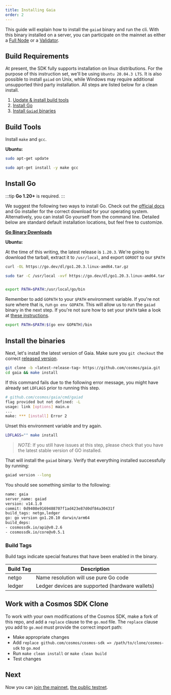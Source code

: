 ```yaml
---
title: Installing Gaia
order: 2
---
```


This guide will explain how to install the `gaiad` binary and run the cli. With this binary installed on a server, you can participate on the mainnet as either a [Full Node](../hub-tutorials/join-mainnet.md) or a [Validator](../validators/validator-setup.md).

## Build Requirements

At present, the SDK fully supports installation on linux distributions. For the purpose of this instruction set, we'll be using `Ubuntu 20.04.3 LTS`. It is also possible to install `gaiad` on Unix, while Windows may require additional unsupported third party installation. All steps are listed below for a clean install.

1. [Update & install build tools](#build-tools)
2. [Install Go](#install-go)
3. [Install `Gaiad` binaries](#install-the-binaries)

## Build Tools

Install `make` and `gcc`.

**Ubuntu:**

```bash
sudo apt-get update

sudo apt-get install -y make gcc
```

## Install Go

:::tip
**Go 1.20+** is required.
:::

We suggest the following two ways to install Go. Check out the [official docs](https://golang.org/doc/install) and Go installer for the correct download for your operating system. Alternatively, you can install Go yourself from the command line. Detailed below are standard default installation locations, but feel free to customize.

**[Go Binary Downloads](https://go.dev/dl/)**

**Ubuntu:**

At the time of this writing, the latest release is `1.20.3`. We're going to download the tarball, extract it to `/usr/local`, and export `GOROOT` to our `$PATH`

```bash
curl -OL https://go.dev/dl/go1.20.3.linux-amd64.tar.gz

sudo tar -C /usr/local -xvf https://go.dev/dl/go1.20.3.linux-amd64.tar.gz


export PATH=$PATH:/usr/local/go/bin

```

Remember to add `GOPATH` to your `$PATH` environment variable. If you're not sure where that is, run `go env GOPATH`. This will allow us to run the `gaiad` binary in the next step. If you're not sure how to set your `$PATH` take a look at [these instructions](https://superuser.com/questions/284342/what-are-path-and-other-environment-variables-and-how-can-i-set-or-use-them).

```bash
export PATH=$PATH:$(go env GOPATH)/bin
```

## Install the binaries

Next, let's install the latest version of Gaia. Make sure you `git checkout` the
correct [released version](https://github.com/cosmos/gaia/releases).

```bash
git clone -b <latest-release-tag> https://github.com/cosmos/gaia.git
cd gaia && make install
```

If this command fails due to the following error message, you might have already set `LDFLAGS` prior to running this step.

```sh
# github.com/cosmos/gaia/cmd/gaiad
flag provided but not defined: -L
usage: link [options] main.o
...
make: *** [install] Error 2
```

Unset this environment variable and try again.

```sh
LDFLAGS="" make install
```

> _NOTE_: If you still have issues at this step, please check that you have the latest stable version of GO installed.

That will install the `gaiad` binary. Verify that everything installed successfully by running:

```bash
gaiad version --long
```

You should see something similar to the following:

```bash
name: gaia
server_name: gaiad
version: v14.1.0
commit: 0d9408e9169488707f1ad423e87d0df84a30431f
build_tags: netgo,ledger
go: go version go1.20.10 darwin/arm64
build_deps:
- cosmossdk.io/api@v0.2.6
- cosmossdk.io/core@v0.5.1
```

### Build Tags

Build tags indicate special features that have been enabled in the binary.

| Build Tag | Description                                     |
| --------- | ----------------------------------------------- |
| netgo     | Name resolution will use pure Go code           |
| ledger    | Ledger devices are supported (hardware wallets) |

## Work with a Cosmos SDK Clone

To work with your own modifications of the Cosmos SDK, make a fork of this repo, and add a `replace` clause to the `go.mod` file.
The `replace` clause you add to `go.mod` must provide the correct import path:

- Make appropriate changes
- Add `replace github.com/cosmos/cosmos-sdk => /path/to/clone/cosmos-sdk` to `go.mod`
- Run `make clean install` or `make clean build`
- Test changes

## Next

Now you can [join the mainnet](../hub-tutorials/join-mainnet.md), [the public testnet](../hub-tutorials/join-testnet.md).
